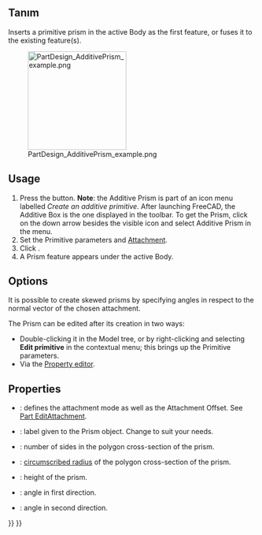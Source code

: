 <languages/>

{{Docnav
|[[PartDesign_AdditiveTorus|Additive torus]]
|[[PartDesign_AdditiveWedge|Additive wedge]]
|[[PartDesign_Workbench|PartDesign]]
|IconL=PartDesign_AdditiveTorus.svg
|IconR=PartDesign_AdditiveWedge.svg
|IconC=Workbench_PartDesign.svg
}}

{{GuiCommand
|Name=PartDesign AdditivePrism
|MenuLocation=Part Design → Create an additive primitive → Additive Prism
|Workbenches=[[PartDesign_Workbench|PartDesign]]
|Version=0.17
|SeeAlso=[[PartDesign_CompPrimitiveAdditive|PartDesign CompPrimitiveAdditive]], [[PartDesign_SubtractivePrism|PartDesign SubtractivePrism]]
}}

<span id="Description"></span>
==Tanım==

Inserts a primitive prism in the active Body as the first feature, or fuses it to the existing feature(s).

[[File:PartDesign_AdditivePrism_example.png|200px]]

==Usage==

# Press the {{Button|[[Image:PartDesign AdditivePrism.svg|24px]] '''Additive Prism'''}} button. '''Note''': the Additive Prism is part of an icon menu labelled ''Create an additive primitive''. After launching FreeCAD, the Additive Box is the one displayed in the toolbar. To get the Prism, click on the down arrow besides the visible icon and select Additive Prism in the menu.
# Set the Primitive parameters and [[Part_EditAttachment|Attachment]].
# Click {{Button|OK}}.
# A Prism feature appears under the active Body.

==Options==

It is possible to create skewed prisms by specifying angles in respect to the normal vector of the chosen attachment.

The Prism can be edited after its creation in two ways:
* Double-clicking it in the Model tree, or by right-clicking and selecting '''Edit primitive''' in the contextual menu; this brings up the Primitive parameters.
* Via the [[Property_editor|Property editor]].

==Properties==

* {{PropertyData|Attachment}}: defines the attachment mode as well as the Attachment Offset. See [[Part_EditAttachment|Part EditAttachment]].
* {{PropertyData|Label}}: label given to the Prism object. Change to suit your needs.
* {{PropertyData|Polygon}}: number of sides in the polygon cross-section of the prism.
* {{PropertyData|Circumradius}}: [https://en.wikipedia.org/wiki/Circumscribed_circle circumscribed radius] of the polygon cross-section of the prism.
* {{PropertyData|Height}}: height of the prism.
* {{PropertyData|First Angle}}: angle in first direction.
* {{PropertyData|Second Angle}}: angle in second direction.


{{Docnav
|[[PartDesign_AdditiveTorus|Additive torus]]
|[[PartDesign_AdditiveWedge|Additive wedge]]
|[[PartDesign_Workbench|PartDesign]]
|IconL=PartDesign_AdditiveTorus.svg
|IconR=PartDesign_AdditiveWedge.svg
|IconC=Workbench_PartDesign.svg
}}

{{PartDesign_Tools_navi{{#translation:}}}}
{{Userdocnavi{{#translation:}}}}